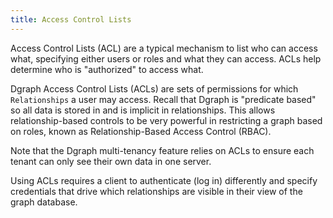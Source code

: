 ```yaml
---
title: Access Control Lists
---
```


Access Control Lists (ACL) are a typical mechanism to list who can access what,
specifying either users or roles and what they can access. ACLs help determine
who is "authorized" to access what.

Dgraph Access Control Lists (ACLs) are sets of permissions for which
`Relationships` a user may access. Recall that Dgraph is "predicate based" so
all data is stored in and is implicit in relationships. This allows
relationship-based controls to be very powerful in restricting a graph based on
roles, known as Relationship-Based Access Control (RBAC).

Note that the Dgraph multi-tenancy feature relies on ACLs to ensure each tenant
can only see their own data in one server.

Using ACLs requires a client to authenticate (log in) differently and specify
credentials that drive which relationships are visible in their view of the
graph database.
